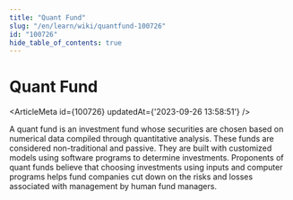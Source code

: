 ```yaml
---
title: "Quant Fund"
slug: "/en/learn/wiki/quantfund-100726"
id: "100726"
hide_table_of_contents: true
---
```



# Quant Fund

<ArticleMeta id={100726} updatedAt={'2023-09-26 13:58:51'} />
<div className='border-solid border-b border-t-0 my-4 border-[var(--ifm-color-gray-300)]' />

A quant fund is an investment fund whose securities are chosen based on numerical data compiled through quantitative analysis. These funds are considered non-traditional and passive. They are built with customized models using software programs to determine investments. Proponents of quant funds believe that choosing investments using inputs and computer programs helps fund companies cut down on the risks and losses associated with management by human fund managers.
